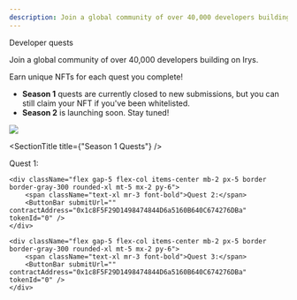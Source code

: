 ```yaml
---
description: Join a global community of over 40,000 developers building on Irys.
---
```



<div className="py-20">
<Heading level={1} className="mb-4">Developer quests</Heading>

<div class="leading-loose">
	<p>Join a global community of over 40,000 developers building on Irys.</p>
	<p>Earn unique NFTs for each quest you complete!</p>
</div>
<ul className="mt-5 space-y-3 ml-4 leading-loose">
	<li className="list-disc pl-5">
		<b>Season 1</b> quests are currently closed to new submissions, but you can still claim your NFT if you've been
		whitelisted.
	</li>
	<li className="list-disc pl-5">
		<b>Season 2</b> is launching soon. Stay tuned!
	</li>
</ul>

</div>

<img
	src="https://irys.xyz/new/assets/home/data-donuts.webp"
	className="absolute mt-20 top-10 hidden xl:flex right-10 w-[300px]"
/>

<div className="mt-0 border py-8 px-10 rounded-2xl border-white/20">

<SectionTitle title={"Season 1 Quests"} />
<div className="flex flex-col gap-4 mt-5">
	<div className="flex gap-5 flex-col items-center mb-2 px-5 border border-gray-300 rounded-xl mt-5 mx-2 py-6">
		<span className="text-xl mr-3 font-bold">Quest 1:</span>
		<ButtonBar submitUrl="" contractAddress="0x1c8F5F29D1498474844D6a5160B640C674276DBa" tokenId="0" />
	</div>

    <div className="flex gap-5 flex-col items-center mb-2 px-5 border border-gray-300 rounded-xl mt-5 mx-2 py-6">
    	<span className="text-xl mr-3 font-bold">Quest 2:</span>
    	<ButtonBar submitUrl="" contractAddress="0x1c8F5F29D1498474844D6a5160B640C674276DBa" tokenId="0" />
    </div>

    <div className="flex gap-5 flex-col items-center mb-2 px-5 border border-gray-300 rounded-xl mt-5 mx-2 py-6">
    	<span className="text-xl mr-3 font-bold">Quest 3:</span>
    	<ButtonBar submitUrl="" contractAddress="0x1c8F5F29D1498474844D6a5160B640C674276DBa" tokenId="0" />
    </div>

</div>

</div>
